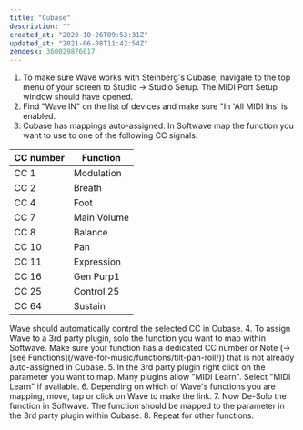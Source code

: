 ```yaml
---
title: "Cubase"
description: ""
created_at: "2020-10-26T09:53:31Z"
updated_at: "2021-06-08T11:42:54Z"
zendesk: 360029876017
---
```



<YouTube id="jOUOpD5h3X8" />

1. To make sure Wave works with Steinberg's Cubase, navigate to the top menu of your screen to Studio → Studio Setup. The MIDI Port Setup window should have opened.
2. Find "Wave IN" on the list of devices and make sure "In 'All MIDI Ins' is enabled.
3. Cubase has mappings auto-assigned. In Softwave map the function you want to use to one of the following CC signals:

<table class="table">
  <thead>
    <tr>
      <th>CC number</th>
      <th>Function</th>
    </tr>
  </thead>
  <tbody>
    <tr>
      <td>CC 1</td>
      <td>Modulation</td>
    </tr>
    <tr>
      <td>CC 2</td>
      <td>Breath</td>
    </tr>
    <tr>
      <td>CC 4</td>
      <td>Foot</td>
    </tr>
    <tr>
      <td>CC 7</td>
      <td>Main Volume</td>
    </tr>
    <tr>
      <td>CC 8</td>
      <td>Balance</td>
    </tr>
    <tr>
      <td>CC 10</td>
      <td>Pan</td>
    </tr>
    <tr>
      <td>CC 11</td>
      <td>Expression</td>
    </tr>
    <tr>
      <td>CC 16</td>
      <td>Gen Purp1</td>
    </tr>
    <tr>
      <td>CC 25</td>
      <td>Control 25</td>
    </tr>
    <tr>
      <td>CC 64</td>
      <td>Sustain</td>
    </tr>
  </tbody>
</table>
Wave should automatically control the selected CC in Cubase. 4. To assign Wave
to a 3rd party plugin, solo the function you want to map within Softwave. Make
sure your function has a dedicated CC number or Note (→ [see
Functions](/wave-for-music/functions/tilt-pan-roll/)) that is not already
auto-assigned in Cubase. 5. In the 3rd party plugin right click on the parameter
you want to map. Many plugins allow "MIDI Learn". Select "MIDI Learn" if
available. 6. Depending on which of Wave's functions you are mapping, move, tap
or click on Wave to make the link. 7. Now De-Solo the function in Softwave. The
function should be mapped to the parameter in the 3rd party plugin within
Cubase. 8. Repeat for other functions.
